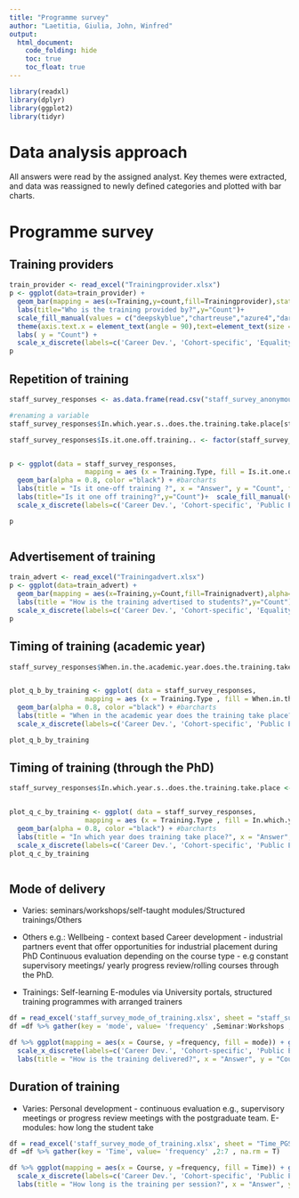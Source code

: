 ```yaml
---
title: "Programme survey"
author: "Laetitia, Giulia, John, Winfred"
output: 
  html_document:
    code_folding: hide
    toc: true
    toc_float: true
---
```


```r
library(readxl)
library(dplyr)
library(ggplot2)
library(tidyr)
```

# Data analysis approach

All answers were read by the assigned analyst. Key themes were extracted, and data was reassigned to newly defined categories and plotted with bar charts.

# Programme survey

## Training providers
```r
train_provider <- read_excel("Trainingprovider.xlsx")
p <- ggplot(data=train_provider) +
  geom_bar(mapping = aes(x=Training,y=count,fill=Trainingprovider),stat='identity', alpha = 0.8, color ="black")+
  labs(title="Who is the training provided by?",y="Count")+  
  scale_fill_manual(values = c("deepskyblue","chartreuse","azure4","darkgoldenrod1"))  + theme_classic()  +  
  theme(axis.text.x = element_text(angle = 90),text=element_text(size = 12), axis.title.x = element_blank(),axis.line = element_line(size = 0.5, linetype = "dashed")) + 
  labs( y = "Count") + 
  scale_x_discrete(labels=c('Career Dev.', 'Cohort-specific', 'Equality and Diversity', 'Personal Dev.','Professional Dev.','Public Engagement', 'Technical Training', 'Wellbeing'))
p
```


## Repetition of training

```r
staff_survey_responses <- as.data.frame(read.csv("staff_survey_anonymous_answers_Laeti.csv", header = TRUE)) 

#renaming a variable
staff_survey_responses$In.which.year.s..does.the.training.take.place[staff_survey_responses$In.which.year.s..does.the.training.take.place == 1] <- "First Year"

staff_survey_responses$Is.it.one.off.training.. <- factor(staff_survey_responses$Is.it.one.off.training.., levels = c("Yes", "Varies", "No", "N/A")) 


p <- ggplot(data = staff_survey_responses,
                   mapping = aes (x = Training.Type, fill = Is.it.one.off.training..)) +
  geom_bar(alpha = 0.8, color ="black") + #barcharts 
  labs(title = "Is it one-off training ?", x = "Answer", y = "Count", fill = "Answer") +
  labs(title="Is it one off training?",y="Count")+  scale_fill_manual(values = c("deepskyblue","chartreuse","azure4","darkgoldenrod1"))  + theme_classic()  +  theme(axis.text.x = element_text(angle = 90),text=element_text(size = 12), axis.title.x = element_blank(),axis.line = element_line(size = 0.5, linetype = "dashed")) + labs( y = "Count") +
  scale_x_discrete(labels=c('Career Dev.', 'Cohort-specific', 'Public Engagement', 'Equality and Diversity', 'Personal Dev.','Professional Dev.', 'Technical Training', 'Wellbeing'))

p



```

## Advertisement of training

```r
train_advert <- read_excel("Trainingadvert.xlsx")
p <- ggplot(data=train_advert) +
  geom_bar(mapping = aes(x=Training,y=Count,fill=Trainignadvert),alpha= 0.8,stat='identity', color ="black")+
  labs(title = "How is the training advertised to students?",y="Count")+  scale_fill_manual(values = c('hotpink',"deepskyblue","chartreuse","darkgoldenrod1","darkolivegreen",'azure4'))  + theme_classic()  +  theme(axis.text.x = element_text(angle = 90),text=element_text(size = 12), axis.title.x = element_blank(),axis.line = element_line(size = 0.5, linetype = "dashed")) + labs( y = "Count")+
  scale_x_discrete(labels=c('Career Dev.', 'Cohort-specific', 'Equality and Diversity', 'Personal Dev.','Professional Dev.', 'Public Engagement','Technical Training', 'Wellbeing'))
p
```


## Timing of training (academic year)

```r

staff_survey_responses$When.in.the.academic.year.does.the.training.take.place.. <- factor(staff_survey_responses$When.in.the.academic.year.does.the.training.take.place.. , levels = c("Beginning of programme", "Autumn Term", "Spring Term", "Throughout", "Varies", "N/A")) 


plot_q_b_by_training <- ggplot( data = staff_survey_responses,
                   mapping = aes (x = Training.Type , fill = When.in.the.academic.year.does.the.training.take.place.. )) +
  geom_bar(alpha = 0.8, color ="black") + #barcharts 
  labs(title = "When in the academic year does the training take place?", x = "Answer", y = "Count", fill = "Answer") +  scale_fill_manual(values = c('hotpink',"deepskyblue","chartreuse","darkgoldenrod1","darkolivegreen",'azure4'))  + theme_classic()  +  theme(axis.text.x = element_text(angle = 90),text=element_text(size = 12), axis.title.x = element_blank(),axis.line = element_line(size = 0.5, linetype = "dashed")) + labs( y = "Count") +
  scale_x_discrete(labels=c('Career Dev.', 'Cohort-specific', 'Public Engagement', 'Equality and Diversity', 'Personal Dev.','Professional Dev.', 'Technical Training', 'Wellbeing'))

plot_q_b_by_training


```

## Timing of training (through the PhD)

```r

staff_survey_responses$In.which.year.s..does.the.training.take.place <- factor(staff_survey_responses$In.which.year.s..does.the.training.take.place , levels = c("First Year", "After the 1st Year", "Varies", "All", "N/A")) 


plot_q_c_by_training <- ggplot( data = staff_survey_responses,
                   mapping = aes (x = Training.Type , fill = In.which.year.s..does.the.training.take.place )) +
  geom_bar(alpha = 0.8, color ="black") + #barcharts 
  labs(title = "In which year does training take place?", x = "Answer", y = "Count", fill = "Answer") +  scale_fill_manual(values = c("deepskyblue","chartreuse",'azure4',"darkgoldenrod1","darkolivegreen"))  + theme_classic()  +  theme(axis.text.x = element_text(angle = 90),text=element_text(size = 12), axis.title.x = element_blank(),axis.line = element_line(size = 0.5, linetype = "dashed")) +
  scale_x_discrete(labels=c('Career Dev.', 'Cohort-specific', 'Public Engagement', 'Equality and Diversity', 'Personal Dev.','Professional Dev.', 'Technical Training', 'Wellbeing'))
plot_q_c_by_training



```



## Mode of delivery

- Varies: seminars/workshops/self-taught modules/Structured trainings/Others

- Others e.g.:
Wellbeing - context based
Career development - industrial partners event that offer opportunities for industrial placement during PhD
Continuous evaluation depending on the course type - e.g constant supervisory meetings/ yearly progress review/rolling courses through the PhD.

- Trainings:
Self-learning E-modules via University portals, structured training programmes with arranged trainers


```r
df = read_excel('staff_survey_mode_of_training.xlsx', sheet = "staff_survey_mode_of_training")
df =df %>% gather(key = 'mode', value= 'frequency' ,Seminar:Workshops , na.rm = T)

df %>% ggplot(mapping = aes(x = Course, y =frequency, fill = mode)) + geom_bar( stat = 'identity', alpha =.8, color ="black") +  scale_fill_manual(values = c('Seminar' ="deepskyblue",'Training'="chartreuse",'Varies'="azure4",'Workshops' ="darkgoldenrod1"))  + theme_classic()  +  theme(axis.text.x = element_text(angle = 90),text=element_text(size = 12), axis.title.x = element_blank(),axis.line = element_line(size = 0.5, linetype = "dashed")) + labs( y = "Count") +
  scale_x_discrete(labels=c('Career Dev.', 'Cohort-specific', 'Public Engagement', 'Equality and Diversity', 'Personal Dev.','Professional Dev.', 'Technical Training', 'Wellbeing')) +
  labs(title = "How is the training delivered?", x = "Answer", y = "Count", fill = "Answer")

```

## Duration of training

- Varies:
Personal development - continuous evaluation e.g., supervisory meetings or progress review meetings with the postgraduate team.
E-modules: how long the student take 
```r
df = read_excel('staff_survey_mode_of_training.xlsx', sheet = "Time_PGS")
df =df %>% gather(key = 'Time', value= 'frequency' ,2:7 , na.rm = T)

df %>% ggplot(mapping = aes(x = Course, y =frequency, fill = Time)) + geom_bar( stat = 'identity',alpha = 0.8, color ="black") +  scale_fill_manual(values = c('0-1h' ="deepskyblue",'1-2h'="chartreuse",'2-3h'="darkolivegreen",'3-6h' ="darkgoldenrod1",'6-8h' = 'hotpink','Varies'= 'azure4'))  + theme_classic()  +  theme(axis.text.x = element_text(angle = 90),text=element_text(size = 12), axis.title.x = element_blank(),axis.line = element_line(size = 0.5, linetype = "dashed")) + labs( y = "duration per session") +
  scale_x_discrete(labels=c('Career Dev.', 'Cohort-specific', 'Public Engagement', 'Equality and Diversity', 'Personal Dev.','Professional Dev.', 'Technical Training', 'Wellbeing'))  +
  labs(title = "How long is the training per session?", x = "Answer", y = "Count", fill = "Answer")
 
```





